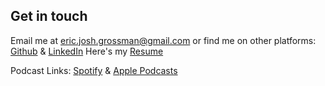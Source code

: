 ## Get in touch

Email me at [eric.josh.grossman@gmail.com](mailto:eric.josh.grossman@gmail.com) or find me on other platforms: [Github](https://www.github.com/11grossmane) & [LinkedIn](http://www.linkedin.com/in/eric-josh-grossman)
Here's my [Resume](https://docs.google.com/document/d/1OTHHmoQOeBXk1PNHUUSEP-XFPKHcXa34kV__n02GkP0/edit?usp=sharing)

Podcast Links: [Spotify](https://www.open.spotify.com/show/2y5sgsSwcGRP6FgyYAHGl8) & [Apple Podcasts](https://www.podcasts.apple.com/us/podcast/story-tadpole/id1368620124)
